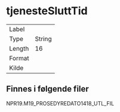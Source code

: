 
# tjenesteSluttTid

| | |
|----|----|
| Label    |  |
| Type     | String |
| Length   | 16    |
| Format   |  |
| Kilde    |   |

## Finnes i følgende filer

NPR19.M19_PROSEDYREDATO1418_UTL_FIL

